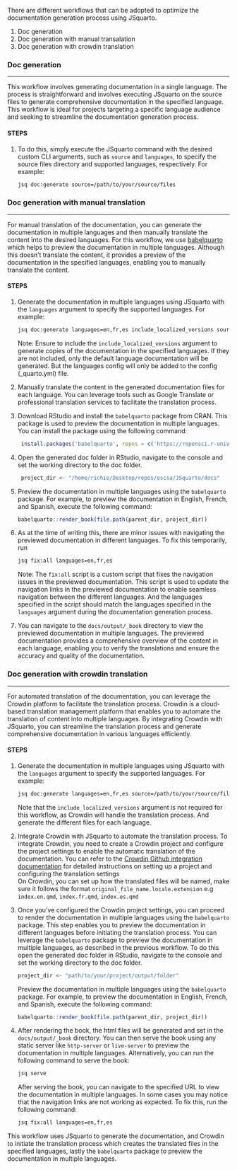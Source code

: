 There are different workflows that can be adopted to optimize the documentation generation process using JSquarto.

1. Doc generation
2. Doc generation with manual transalation
3. Doc generation with crowdin translation

### Doc generation {#sec-workflows}
<hr>
This workflow involves generating documentation in a single language. The process is straightforward and involves executing JSquarto on the source files to generate comprehensive documentation in the specified language. This workflow is ideal for projects targeting a specific language audience and seeking to streamline the documentation generation process.

#### STEPS
1. To do this, simply execute the JSquarto command with the desired custom CLI arguments, such as `source` and `languages`, to specify the source files directory and supported languages, respectively. For example:
   
    ```bash
    jsq doc:generate source=/path/to/your/source/files 
    ```

###

### Doc generation with manual translation
<hr>
For manual translation of the documentation, you can generate the documentation in multiple languages and then manually translate the content into the desired languages. For this workflow, we use [babelquarto](https://docs.ropensci.org/babelquarto/) which helps to preview the documentation in multiple languages. Although this doesn't translate the content, it provides a preview of the documentation in the specified languages, enabling you to manually translate the content.

#### STEPS
1. Generate the documentation in multiple languages using JSquarto with the `languages` argument to specify the supported languages. For example:

   ```bash
   jsq doc:generate languages=en,fr,es include_localized_versions source=/path/to/your/source/files
   ```
Note: Ensure to include the `include_localized_versions` argument to generate copies of the documentation in the specified languages. If they are not included, only the default language documentation will be generated. But the languages config will only be added to the config (_quarto.yml) file.

2. Manually translate the content in the generated documentation files for each language. You can leverage tools such as Google Translate or professional translation services to facilitate the translation process.

3. Download RStudio and install the `babelquarto` package from CRAN. This package is used to preview the documentation in multiple languages. You can install the package using the following command:
    
    ```R
     install.packages('babelquarto', repos = c('https://ropensci.r-universe.dev', 'https://cloud.r-project.org'))
    ```

4. Open the generated doc folder in RStudio, navigate to the console and set the working directory to the doc folder.
   
    ```R
     project_dir <- "/home/richie/Desktop/repos/oscsa/JSquarto/docs"
    ```

5. Preview the documentation in multiple languages using the `babelquarto` package. For example, to preview the documentation in English, French, and Spanish, execute the following command:
    
    ```R
    babelquarto::render_book(file.path(parent_dir, project_dir))
    ```
6. As at the time of writing this, there are minor issues with navigating the previewed documentation in different languages. To fix this temporarily, run 
    
    ```bash
    jsq fix:all languages=en,fr,es
    ```

    Note: The `fix:all` script is a custom script that fixes the navigation issues in the previewed documentation. This script is used to update the navigation links in the previewed documentation to enable seamless navigation between the different languages. And the languages specified in the script should match the languages specified in the `languages` argument during the documentation generation process.

7. You can navigate to the `docs/output/_book` directory to view the previewed documentation in multiple languages. The previewed documentation provides a comprehensive overview of the content in each language, enabling you to verify the translations and ensure the accuracy and quality of the documentation.

###

### Doc generation with crowdin translation
<hr>
For automated translation of the documentation, you can leverage the Crowdin platform to facilitate the translation process. Crowdin is a cloud-based translation management platform that enables you to automate the translation of content into multiple languages. By integrating Crowdin with JSquarto, you can streamline the translation process and generate comprehensive documentation in various languages efficiently.

#### STEPS
1. Generate the documentation in multiple languages using JSquarto with the `languages` argument to specify the supported languages. For example:

   ```bash
   jsq doc:generate languages=en,fr,es source=/path/to/your/source/files
   ```

    Note that the `include_localized_versions` argument is not required for this workflow, as Crowdin will handle the translation process. And generate the different files for each language.

2. Integrate Crowdin with JSquarto to automate the translation process. To integrate Crowdin, you need to create a Crowdin project and configure the project settings to enable the automatic translation of the documentation. You can refer to the [Crowdin Github integration documentation](https://support.crowdin.com/github-integration/#:~:text=Open%20your%20project%20and%20go%20to%20the%20Integrations,drop-down%20list%20to%20integrate%20via%20your%20GitHub%20account) for detailed instructions on setting up a project and configuring the translation settings</br>
On Crowdin, you can set up how the translated files will be named, make sure it follows the format `original_file_name.locale.extension` e.g `index.en.qmd`, `index.fr.qmd`, `index.es.qmd`


3. Once you've configured the Crowdin project settings, you can proceed to render the documentation in multiple languages using the `babelquarto` package. This step enables you to preview the documentation in different languages before initiating the translation process. You can leverage the `babelquarto` package to preview the documentation in multiple languages, as described in the previous workflow. To do this open the generated doc folder in RStudio, navigate to the console and set the working directory to the doc folder.
    
    ```R
    project_dir <- "path/to/your/project/output/folder"
    ```

    Preview the documentation in multiple languages using the `babelquarto` package. For example, to preview the documentation in English, French, and Spanish, execute the following command:
    
   ```R
   babelquarto::render_book(file.path(parent_dir, project_dir))
   ```

4. After rendering the book, the html files will be generated and set in the `docs/output/_book` directory. You can then serve the book using any static server like `http-server` or `live-server` to preview the documentation in multiple languages. Alternatively, you can run the following command to serve the book:
    
    ```bash
    jsq serve
    ```

    After serving the book, you can navigate to the specified URL to view the documentation in multiple languages. In some cases you may notice that the navigation links are not working as expected. To fix this, run the following command:
    
   ```bash
   jsq fix:all languages=en,fr,es
   ```

This workflow uses JSquarto to generate the documentation, and Crowdin to initiate the translation process which creates the translated files in the specified languages, lastly the `babelquarto` package to preview the documentation in multiple languages. 



